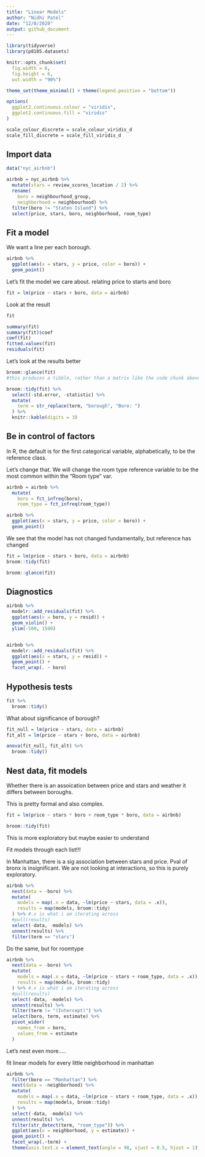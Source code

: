 ```yaml
---
title: "Linear Models"
author: "Nidhi Patel"
date: "12/8/2020"
output: github_document
---
```

```r
library(tidyverse)
library(p8105.datasets)

knitr::opts_chunk$set(
  fig.width = 6,
  fig.height = 6,
  out.width = "90%")

theme_set(theme_minimal() + theme(legend.position = "bottom"))

options(
  ggplot2.continuous.colour = "viridis",
  ggplot2.continuous.fill = "viridis"
)

scale_colour_discrete = scale_colour_viridis_d
scale_fill_discrete = scale_fill_viridis_d
```

## Import data

```r
data("nyc_airbnb")

airbnb = nyc_airbnb %>% 
  mutate(stars = review_scores_location / 2) %>% 
  rename(
    boro = neighbourhood_group,
    neighborhood = neighbourhood) %>% 
  filter(boro != "Staten Island") %>% 
  select(price, stars, boro, neighborhood, room_type)
```

## Fit a model
We want a line per each borough. 
```r
airbnb %>% 
  ggplot(aes(x = stars, y = price, color = boro)) +
  geom_point()
```

Let's fit the model we care about. relating price to starts and boro

```r
fit = lm(price ~ stars + boro, data = airbnb)
```

Look at the result

```r
fit

summary(fit)
summary(fit)$coef
coef(fit)
fitted.values(fit)
residuals(fit)
```

Let's look at the results better

```r
broom::glance(fit)
#this produces a tibble, rather than a matrix like the code chunk above

broom::tidy(fit) %>% 
  select(-std.error, -statistic) %>% 
  mutate(
    term = str_replace(term, "borough", "Boro: ")
  ) %>% 
  knitr::kable(digits = 3)

```

## Be in control of factors
In R, the default is for the first categorical variable, alphabetically, to be the reference class.  

Let's change that.  We will change the room type reference variable to be the most common within the "Room type" var.

```r
airbnb = airbnb %>% 
  mutate(
    boro = fct_infreq(boro),
    room_type = fct_infreq(room_type))

```

```r
airbnb %>% 
  ggplot(aes(x = stars, y = price, color = boro)) +
  geom_point()
```

We see that the model has not changed fundamentally, but reference has changed
```r
fit = lm(price ~ stars + boro, data = airbnb)
broom::tidy(fit)

broom::glance(fit)
```

## Diagnostics

```r
airbnb %>% 
  modelr::add_residuals(fit) %>% 
  ggplot(aes(x = boro, y = resid)) + 
  geom_violin() +
  ylim(-500, 1500)


airbnb %>% 
  modelr::add_residuals(fit) %>% 
  ggplot(aes(x = stars, y = resid)) +
  geom_point() + 
  facet_wrap(. ~ boro)
```

## Hypothesis tests

```r
fit %>% 
  broom::tidy()
```

What about significance of borough?

```r
fit_null = lm(price ~ stars, data = airbnb)
fit_alt = lm(price ~ stars + boro, data = airbnb)

anova(fit_null, fit_alt) %>% 
  broom::tidy()
```

## Nest data, fit models

Whether there is an assoication between price and stars and weather it differs between boroughs.

This is pretty formal and also complex.

```r
fit = lm(price ~ stars * boro + room_type * boro, data = airbnb)

broom::tidy(fit)
```

This is more exploratory but maybe easier to understand

Fit models through each list!!!

In Manhattan, there is a sig association between stars and price. Pval of bronx is insignificant. We are not looking at interactions, so this is purely exploratory. 
```r
airbnb %>% 
  nest(data = -boro) %>% 
  mutate(
    models = map(.x = data, ~lm(price ~ stars, data = .x)),
    results = map(models, broom::tidy)
  ) %>% #.x is what i am iterating across
  #pull(results)
  select(-data, -models) %>% 
  unnest(results) %>% 
  filter(term == "stars")
```

Do the same, but for roomtype

```r
airbnb %>% 
  nest(data = -boro) %>% 
  mutate(
    models = map(.x = data, ~lm(price ~ stars + room_type, data = .x)),
    results = map(models, broom::tidy)
  ) %>% #.x is what i am iterating across
  #pull(results)
  select(-data, -models) %>% 
  unnest(results) %>% 
  filter(term != "(Intercept)") %>% 
  select(boro, term, estimate) %>% 
  pivot_wider(
    names_from = boro,
    values_from = estimate
  )
```

Let's nest even more.....

fit linear models for every little neighborhood in manhattan
```r
airbnb %>% 
  filter(boro == "Manhattan") %>% 
  nest(data = -neighborhood) %>% 
  mutate(
    models = map(.x = data, ~lm(price ~ stars + room_type, data = .x)),
    results = map(models, broom::tidy)
  ) %>% 
  select(-data, -models) %>% 
  unnest(results) %>% 
  filter(str_detect(term, "room_type")) %>% 
  ggplot(aes(x = neighborhood, y = estimate)) +
  geom_point() +
  facet_wrap(.~term) +
  theme(axis.text.x = element_text(angle = 90, vjust = 0.5, hjust = 1))
  
```

